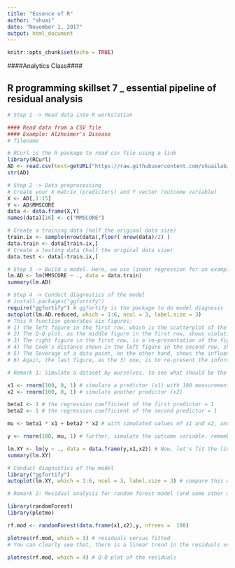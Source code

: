 ---
title: "Essence of R"
author: "shuai"
date: "November 1, 2017"
output: html_document
---

```{r setup, include=FALSE}
knitr::opts_chunk$set(echo = TRUE)
```


####Analytics Class####

## R programming skillset 7 _ essential pipeline of residual analysis

```{r}
# Step 1 -> Read data into R workstation

#### Read data from a CSV file 
#### Example: Alzheimer's Disease
# filename

# RCurl is the R package to read csv file using a link
library(RCurl)
AD <- read.csv(text=getURL("https://raw.githubusercontent.com/shuailab/ind_498/master/resource/data/AD2.csv"))
str(AD)
```

```{r}
# Step 2 -> Data preprocessing 
# Create your X matrix (predictors) and Y vector (outcome variable)
X <- AD[,1:15]
Y <- AD$MMSCORE
data <- data.frame(X,Y)
names(data)[16] <- c("MMSCORE")

# Create a training data (half the original data size)
train.ix <- sample(nrow(data),floor( nrow(data)/2) )
data.train <- data[train.ix,]
# Create a testing data (half the original data size)
data.test <- data[-train.ix,]

```


```{r}
# Step 3 -> Build a model. Here, we use linear regression for an example
lm.AD <- lm(MMSCORE ~ ., data = data.train)
summary(lm.AD)
```



```{r}
# Step 4 -> Conduct diagnostics of the model
# install.packages("ggfortify")
require("ggfortify") # ggfortify is the package to do model diagnosis
autoplot(lm.AD.reduced, which = 1:6, ncol = 3, label.size = 3)
# This R function generates six figures:
# 1) the left figure in the first row, which is the scatterplot of the residuals versus fitted values of the outcome variable, it is supposed to show purely random distributions of the data points. In other words, any pattern that shows non-random characteristics, such as the curved relationship between the residuals and fitted values, and the unusual parallel lines of the data points, indicates deviance from the assumptions such as independence of the observations and constancy/homoscedasticity of the variance of the errors. 
# 2) The Q-Q plot, as the middle figure in the first row, shows violation of the normality assumption of the error term. And some particularly violating data points such as the data points 282 and 256 are labelled. 
# 3) The right figure in the first row, is a re-presentation of the figure in 1). As diagnostic figures are opportunistic efforts to identify problems (like doctors to see patients), seeing no problem usually doesn't mean really no problem. Thus, it is helpful to present the same information in multiple scales.
# 4) The Cook's distance shown in the left figure in the second row, shows the influential data points that have larger than average influence on the parameter estimation. The Cook's distance of a data point is built on the idea of how much change will be induced on the estimated parameters if the data point is deleted. 
# 5) The leverage of a data point, on the other hand, shows the influence of the data point in another way. Mathematically, the leverage of a data point is (???y ^_i)/(???y_i ), reflecting how sensitive the prediction on the data point by the model is decided by the observed outcome value y_i. In other words, what data point will result in high leverage value? For data points that are surrounded by many close-by data points, their leverages won't be large, since the impact of removal of them will be compensated by other similar data points in the nearby. Thus, we could infer that the data points that sparsely occupy their neighbor areas will have large leverages. These data points could either be outliers that severely derivate from the linear trend represented by the majority of the data points, or could be valuable data points that align with the linear trend but lack neighbor data points, and thus, changes on their observations will generate a large impact on the predictions on the data points nearby their locations. Thus, it is important to note that, a data point that is influential doesn't necessary imply that it is bad. It only suggests that some more in-depth examination of the data point is needed. 
# 6) Again, the last figure, as the 3) one, is to re-present the information in 4) and 5)

```



```{r}
# Remark 1: Simulate a dataset by ourselves, to see what should be the residual plots look like when there is no violation of the basic assumptions such as linearity, gausian error, independence of errors, etc.

x1 <- rnorm(100, 0, 1) # simulate a predictor (x1) with 100 measurements from a normal distribution, while mean = 0 and std = 1. rnorm() is the function to simulate from normal distribution
x2 <- rnorm(100, 0, 1) # simulate another predictor (x2)

beta1 <- 1 # the regression coefficient of the first predictor = 1
beta2 <- 1 # the regression coefficient of the second predictor = 1

mu <- beta1 * x1 + beta2 * x2 # with simulated values of x1 and x2, and the coefficients, we can calculate the mean levels of the outcome variable

y <- rnorm(100, mu, 1) # further, simulate the outcome variable. remember, y = f(x) + error. Here, the error term is N(0,1)

lm.XY <- lm(y ~ ., data = data.frame(y,x1,x2)) # Now, let's fit the linear regression model
summary(lm.XY) 

# Conduct diagnostics of the model
library("ggfortify")
autoplot(lm.XY, which = 1:6, ncol = 3, label.size = 3) # compare this with the results from a real-world data analysis

```


```{r}
# Remark 2: Residual analysis for random forest model (and some other models) using the r package plotmo

library(randomForest)
library(plotmo)

rf.mod <- randomForest(data.frame(x1,x2),y, ntrees =  100)

plotres(rf.mod, which = 3) # residuals versus fitted
# You can clearly see that, there is a linear trend in the residuals versus fitted. Which means, the random forest model is not sufficient (even with 100 trees) to fit the linear pattern in the data (tree models have the difficult to approximate linear lines!).

plotres(rf.mod, which = 4) # Q-Q plot of the residuals
```
